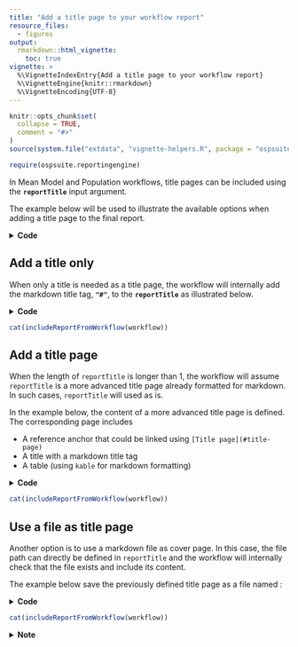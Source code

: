 ```yaml
---
title: "Add a title page to your workflow report"
resource_files:
  - figures
output: 
  rmarkdown::html_vignette:
    toc: true
vignette: >
  %\VignetteIndexEntry{Add a title page to your workflow report}
  %\VignetteEngine{knitr::rmarkdown}
  %\VignetteEncoding{UTF-8}
---
```


```r
knitr::opts_chunk$set(
  collapse = TRUE,
  comment = "#>"
)
source(system.file("extdata", "vignette-helpers.R", package = "ospsuite.reportingengine"))
```

```r
require(ospsuite.reportingengine)
```

In Mean Model and Population workflows, title pages can be included using the __`reportTitle`__ input argument.

The example below will be used to illustrate the available options when adding a title page to the final report.

<details>
<summary> __Code__ </summary>

```r
# Get the pkml simulation file: "MiniModel2.pkml"
simulationFile <- system.file("extdata", "MiniModel2.pkml",
  package = "ospsuite.reportingengine"
)

# Define the input parameters
outputA <- Output$new(
  path = "Organism|A|Concentration in container",
  displayName = "Concentration of A",
  displayUnit = "nmol/ml"
)

setA <- SimulationSet$new(
  simulationSetName = "A",
  simulationFile = simulationFile,
  outputs = outputA
)

```

</details>

## Add a title only

When only a title is needed as a title page, the workflow will internally add the markdown title tag, __`"#"`__, to the __`reportTitle`__ as illustrated below.

<details>
<summary> __Code__ </summary>

```r
# Create the workflow instance with the report title
workflow <-
  MeanModelWorkflow$new(
    simulationSets = setA,
    workflowFolder = "Example-1",
    reportTitle = "A meaningful title"
  )

# Set the workflow tasks to be run
workflow$activateTasks(c("simulate", "plotTimeProfilesAndResiduals"))

# Run the workflow
workflow$runWorkflow()
```

</details>

```r
cat(includeReportFromWorkflow(workflow))
```

## Add a title page

When the length of `reportTitle` is longer than 1, the workflow will assume `reportTitle` is a more advanced title page already formatted for markdown.
In such cases, `reportTitle` will used as is.

In the example below, the content of a more advanced title page is defined.
The corresponding page includes 

- A reference anchor that could be linked using `[Title page](#title-page)`
- A title with a markdown title tag
- A table (using `kable` for markdown formatting)

<details>
<summary> __Code__ </summary>

```r

titlePage <- c(
  anchor("title-page"),
  "",
  "# A meaningful title",
  "",
  knitr::kable(
    data.frame(
      Date = Sys.Date(),
      Author = "OSP Suite - Reporting Engine",
      Subject = "Example Workflow"
    )
  )
)

```

```r
# Here, it is more optimal to re-use the previous workflow 
# since only the report title page is changed and the same results are used
workflow$inactivateTasks("simulate")

workflow$reportTitle <- titlePage

# Re-run the workflow with the new title page
workflow$runWorkflow()
```

</details>

```r
cat(includeReportFromWorkflow(workflow))
```

## Use a file as title page

Another option is to use a markdown file as cover page.
In this case, the file path can directly be defined in `reportTitle` and the workflow will internally check that the file exists and include its content.

The example below save the previously defined title page as a file named :

<details>
<summary> __Code__ </summary>

```r
titlePageFile <- "title-page.md"
write(
  x = titlePage,
  file = titlePageFile
)
```

```r
# Here, it is more optimal to re-use the previous workflow 
# since only the report title page is changed and the same results are used
workflow$reportTitle <- titlePageFile

# Re-run the workflow with the new title page
workflow$runWorkflow()
```

</details>

```r
cat(includeReportFromWorkflow(workflow))
```

<details>
<summary> __Note__ </summary>
Note that running the workflow won't delete the title page.
The title file can be re-used if the workflow needs to be re-run.

```r
file.exists(titlePageFile)
```

```r
# Remove the workflow folders
unlink(workflow$workflowFolder, recursive = TRUE)
unlink(titlePageFile, recursive = TRUE)
```

</details>